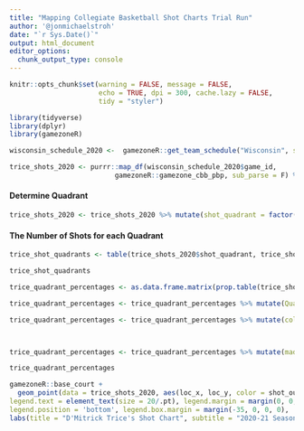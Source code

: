 ```yaml
---
title: "Mapping Collegiate Basketball Shot Charts Trial Run"
author: '@jonmichaelstroh'
date: "`r Sys.Date()`"
output: html_document
editor_options: 
  chunk_output_type: console
---
```


```r
knitr::opts_chunk$set(warning = FALSE, message = FALSE, 
                      echo = TRUE, dpi = 300, cache.lazy = FALSE,
                      tidy = "styler")
```

```r
library(tidyverse)
library(dplyr)
library(gamezoneR)
```

```r
wisconsin_schedule_2020 <-  gamezoneR::get_team_schedule("Wisconsin", season = "2020-21")
```

```r
trice_shots_2020 <- purrr::map_df(wisconsin_schedule_2020$game_id, 
                          gamezoneR::gamezone_cbb_pbp, sub_parse = F) %>% filter(shooter == "D'Mitrik Trice")
```

#### Determine Quadrant

```r
trice_shots_2020 <- trice_shots_2020 %>% mutate(shot_quadrant = factor(if_else(loc_x >= 21 & loc_x <= 25 & ((loc_y - 5.25)^2 + (25 - loc_x)^2 <= 16), "Q1", if_else(loc_x > 25 & loc_x <= 29 & ((loc_y - 5.25)^2 + (loc_x - 25)^2 <= 16), "Q1", if_else(loc_x >= 19 & loc_x <= 31 & loc_y <= 19, "Q2", if_else(loc_x <= 12.5 & three_pt == TRUE, "Q5", if_else(loc_x > 12.5 & loc_x < 37.5 & three_pt == TRUE, "Q6", if_else(loc_x >= 37.5 & three_pt == TRUE, "Q7", if_else(loc_x <= 25, "Q3", if_else(loc_x > 25, "Q4", "NA"))))))))))
```

#### The Number of Shots for each Quadrant

```r
trice_shot_quadrants <- table(trice_shots_2020$shot_quadrant, trice_shots_2020$shot_outcome)

trice_shot_quadrants
```

```r
trice_quadrant_percentages <- as.data.frame.matrix(prop.table(trice_shot_quadrants, 1) * 100)

trice_quadrant_percentages <- trice_quadrant_percentages %>% mutate(Quadrant = 1:nrow(trice_quadrant_percentages))

trice_quadrant_percentages <- trice_quadrant_percentages %>% mutate(color = if_else(Quadrant == 1,if_else(made < 51.834, "#1a1aff", if_else(made < 59.603, "#0099ff", if_else(made < 63.179, "#737373", if_else(made < 70.857 , "#ff8080", "#ff0000")))), if_else(Quadrant == 2,if_else(made < 33.333, "#1a1aff", if_else(made < 41.504, "#0099ff", if_else(made < 45.758, "#737373", if_else(made < 52.891 , "#ff8080", "#ff0000")))), if_else(Quadrant == 3,if_else(made < 21.778, "#1a1aff", if_else(made < 33.333, "#0099ff", if_else(made < 40.000, "#737373", if_else(made < 54.545 , "#ff8080", "#ff0000")))), if_else(Quadrant == 4,if_else(made < 24.444, "#1a1aff", if_else(made < 34.846, "#0099ff", if_else(made < 43.492, "#737373", if_else(made < 53.186, "#ff8080", "#ff0000")))), if_else(Quadrant == 5,if_else(made < 23.754, "#1a1aff", if_else(made < 32.800, "#0099ff", if_else(made < 37.500, "#737373", if_else(made < 48.000, "#ff8080", "#ff0000")))), if_else(Quadrant == 6,if_else(made < 25.000, "#1a1aff", if_else(made < 31.139, "#0099ff", if_else(made < 37.368, "#737373", if_else(made < 47.680, "#ff8080", "#ff0000")))), if_else(Quadrant == 7,if_else(made < 22.063, "#1a1aff", if_else(made < 30.462, "#0099ff", if_else(made < 36.364, "#737373", if_else(made < 40.333 , "#ff8080", "#ff0000")))), "NA"))))))))



trice_quadrant_percentages <- trice_quadrant_percentages %>% mutate(made = round(made), digits = 0) %>% mutate(made = paste0(made,"%"))

trice_quadrant_percentages
```


```r
gamezoneR::base_court +
  geom_point(data = trice_shots_2020, aes(loc_x, loc_y, color = shot_outcome), alpha = 0.6) + geom_text(data = trice_quadrant_percentages, x = 25, y = 7.85, fontface = "bold", color = trice_quadrant_percentages$color, size = 3, aes(label = ifelse(Quadrant == 1, as.character(made),""))) + geom_text(data = trice_quadrant_percentages, x = 22.1, y = 15.5, fontface = "bold", color = trice_quadrant_percentages$color, size = 3, aes(label = ifelse(Quadrant == 2, as.character(made),""))) + geom_text(data = trice_quadrant_percentages, x = 28, y = 31, fontface = "bold", color = trice_quadrant_percentages$color, size = 3, aes(label = ifelse(Quadrant == 6, as.character(made),"")))  + geom_text(data = trice_quadrant_percentages, x = 6, y = 25, fontface = "bold", color = trice_quadrant_percentages$color, size = 3, aes(label = ifelse(Quadrant == 5, as.character(made),""))) + geom_text(data = trice_quadrant_percentages, x = 45, y = 24, fontface = "bold", color = trice_quadrant_percentages$color, size = 3, aes(label = ifelse(Quadrant == 7, as.character(made),""))) + geom_text(data = trice_quadrant_percentages, x = 12.5, y = 15, fontface = "bold", color = trice_quadrant_percentages$color, size = 3, aes(label = ifelse(Quadrant == 4, as.character(made),""))) + geom_text(data = trice_quadrant_percentages, x = 37.5, y = 15, fontface = "bold", color = trice_quadrant_percentages$color, size = 3, aes(label = ifelse(Quadrant == 5, as.character(made),""))) + theme(legend.spacing.x = grid::unit(0, 'cm'),  plot.title = element_text(face = "bold", hjust = 0.5, size = 25/.pt, margin = margin(0, 0, 5, 0)), plot.subtitle = element_text(face = "italic", hjust = 0.5, size = 18/.pt), legend.title = element_text(size = 20/.pt, face = "bold"), 
legend.text = element_text(size = 20/.pt), legend.margin = margin(0, 0, 0, 0),
legend.position = 'bottom', legend.box.margin = margin(-35, 0, 0, 0),  plot.margin = margin(5, 0, 5, 0)) + 
labs(title = "D'Mitrick Trice's Shot Chart", subtitle = "2020-21 Season", color = "Outcome", caption = "Chart: @jonmichaelstroh | Data: @gamezoneR")
```

















